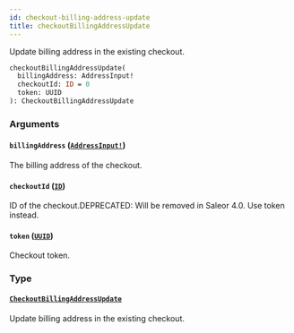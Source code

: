 ```yaml
---
id: checkout-billing-address-update
title: checkoutBillingAddressUpdate
---
```


Update billing address in the existing checkout.

```graphql
checkoutBillingAddressUpdate(
  billingAddress: AddressInput!
  checkoutId: ID = 0
  token: UUID
): CheckoutBillingAddressUpdate

```

### Arguments

#### `billingAddress` ([`AddressInput!`](/developer/api-reference/inputs/address-input.mdx))

The billing address of the checkout.

#### `checkoutId` ([`ID`](/developer/api-reference/scalars/id.mdx))

ID of the checkout.DEPRECATED: Will be removed in Saleor 4.0. Use token instead.

#### `token` ([`UUID`](/developer/api-reference/scalars/uuid.mdx))

Checkout token.

### Type

#### [`CheckoutBillingAddressUpdate`](/developer/api-reference/objects/checkout-billing-address-update.mdx)

Update billing address in the existing checkout.
